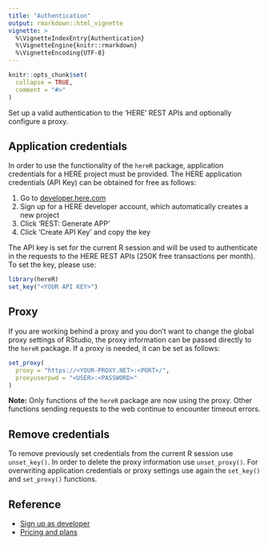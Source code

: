 ```yaml
---
title: "Authentication"
output: rmarkdown::html_vignette
vignette: >
  %\VignetteIndexEntry{Authentication}
  %\VignetteEngine{knitr::rmarkdown}
  %\VignetteEncoding{UTF-8}
---
```


```r
knitr::opts_chunk$set(
  collapse = TRUE,
  comment = "#>"
)
```

Set up a valid authentication to the 'HERE' REST APIs and optionally configure a proxy.

## Application credentials
In order to use the functionality of the `hereR` package, application credentials for a HERE project must be provided. The HERE application credentials (API Key) can be obtained for free as follows:

1. Go to [developer.here.com](https://developer.here.com/)
2. Sign up for a HERE developer account, which automatically creates a new project 
3. Click 'REST: Generate APP'
4. Click 'Create API Key' and copy the key

The API key is set for the current R session and will be used to authenticate in the requests to the HERE REST APIs (250K free transactions per month).
To set the key, please use:

```r
library(hereR)
set_key("<YOUR API KEY>")
```

## Proxy
If you are working behind a proxy and you don't want to change the global proxy settings of RStudio, the proxy information can be passed directly to the `hereR` package.
If a proxy is needed, it can be set as follows: 

```r
set_proxy(
  proxy = "https://<YOUR-PROXY.NET>:<PORT>/",
  proxyuserpwd = "<USER>:<PASSWORD>"
)
```

**Note:** Only functions of the `hereR` package are now using the proxy. Other functions sending requests to the web continue to encounter timeout errors.

## Remove credentials
To remove previously set credentials from the current R session use `unset_key()`. In order to delete the proxy information use `unset_proxy()`. For overwriting application credentials or proxy settings use again the `set_key()` and `set_proxy()` functions.

## Reference

* [Sign up as developer](https://developer.here.com/sign-up?create=Freemium-Basic&keepState=true&step=account)
* [Pricing and plans](https://developer.here.com/pricing)


